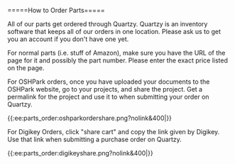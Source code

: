 =====How to Order Parts=====

All of our parts get ordered through Quartzy. Quartzy is an inventory software that keeps all of our orders in one location. Please ask us to get you an account if you don't have one yet.


For normal parts (i.e. stuff of Amazon), make sure you have the URL of the page for it and possibly the part number. Please enter the exact price listed on the page.

For OSHPark orders, once you have uploaded your documents to the OSHPark website, go to your projects, and share the project. Get a permalink for the project and use it to when submitting your order on Quartzy.

\{\{:ee:parts_order:oshparkordershare.png?nolink&400|\}\}


For Digikey Orders, click "share cart" and copy the link given by Digikey. Use that link when submitting a purchase order on Quartzy.

\{\{:ee:parts_order:digikeyshare.png?nolink&400|\}\}
